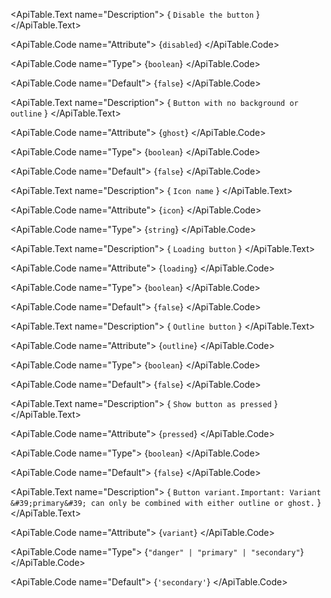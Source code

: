 <ApiTable id="property-disabled">
  <ApiTable.PropertyHeader name="disabled" singleFramework="">
  </ApiTable.PropertyHeader>

  <ApiTable.Text name="Description">
    { `Disable the button` }
  </ApiTable.Text>

  <ApiTable.Code name="Attribute">
    {`disabled`}
  </ApiTable.Code>

  <ApiTable.Code name="Type">
   {`boolean`}
  </ApiTable.Code>

  <ApiTable.Code name="Default">
    {`false`}
  </ApiTable.Code>

</ApiTable>
<ApiTable id="property-ghost">
  <ApiTable.PropertyHeader name="ghost" singleFramework="">
  </ApiTable.PropertyHeader>

  <ApiTable.Text name="Description">
    { `Button with no background or outline` }
  </ApiTable.Text>

  <ApiTable.Code name="Attribute">
    {`ghost`}
  </ApiTable.Code>

  <ApiTable.Code name="Type">
   {`boolean`}
  </ApiTable.Code>

  <ApiTable.Code name="Default">
    {`false`}
  </ApiTable.Code>

</ApiTable>
<ApiTable id="property-icon">
  <ApiTable.PropertyHeader name="icon" singleFramework="">
  </ApiTable.PropertyHeader>

  <ApiTable.Text name="Description">
    { `Icon name` }
  </ApiTable.Text>

  <ApiTable.Code name="Attribute">
    {`icon`}
  </ApiTable.Code>

  <ApiTable.Code name="Type">
   {`string`}
  </ApiTable.Code>


</ApiTable>
<ApiTable id="property-loading">
  <ApiTable.PropertyHeader name="loading" singleFramework="">
  </ApiTable.PropertyHeader>

  <ApiTable.Text name="Description">
    { `Loading button` }
  </ApiTable.Text>

  <ApiTable.Code name="Attribute">
    {`loading`}
  </ApiTable.Code>

  <ApiTable.Code name="Type">
   {`boolean`}
  </ApiTable.Code>

  <ApiTable.Code name="Default">
    {`false`}
  </ApiTable.Code>

</ApiTable>
<ApiTable id="property-outline">
  <ApiTable.PropertyHeader name="outline" singleFramework="">
  </ApiTable.PropertyHeader>

  <ApiTable.Text name="Description">
    { `Outline button` }
  </ApiTable.Text>

  <ApiTable.Code name="Attribute">
    {`outline`}
  </ApiTable.Code>

  <ApiTable.Code name="Type">
   {`boolean`}
  </ApiTable.Code>

  <ApiTable.Code name="Default">
    {`false`}
  </ApiTable.Code>

</ApiTable>
<ApiTable id="property-pressed">
  <ApiTable.PropertyHeader name="pressed" singleFramework="">
  </ApiTable.PropertyHeader>

  <ApiTable.Text name="Description">
    { `Show button as pressed` }
  </ApiTable.Text>

  <ApiTable.Code name="Attribute">
    {`pressed`}
  </ApiTable.Code>

  <ApiTable.Code name="Type">
   {`boolean`}
  </ApiTable.Code>

  <ApiTable.Code name="Default">
    {`false`}
  </ApiTable.Code>

</ApiTable>
<ApiTable id="property-variant">
  <ApiTable.PropertyHeader name="variant" singleFramework="">
  </ApiTable.PropertyHeader>

  <ApiTable.Text name="Description">
    { `Button variant.Important: Variant &#39;primary&#39; can only be combined with either outline or ghost.` }
  </ApiTable.Text>

  <ApiTable.Code name="Attribute">
    {`variant`}
  </ApiTable.Code>

  <ApiTable.Code name="Type">
   {`"danger" | "primary" | "secondary"`}
  </ApiTable.Code>

  <ApiTable.Code name="Default">
    {`'secondary'`}
  </ApiTable.Code>

</ApiTable>
